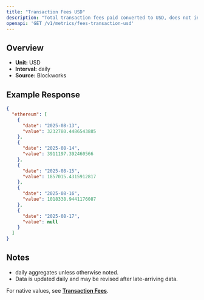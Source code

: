 ```yaml
---
title: "Transaction Fees USD"
description: "Total transaction fees paid converted to USD, does not include out-of-protocol tips or additional sources of revenue"
openapi: 'GET /v1/metrics/fees-transaction-usd'
---
```


## Overview

- **Unit:** USD
- **Interval:** daily
- **Source:** Blockworks

## Example Response

```json
{
  "ethereum": [
    {
      "date": "2025-08-13",
      "value": 3232780.4486543885
    },
    {
      "date": "2025-08-14",
      "value": 3911197.392460566
    },
    {
      "date": "2025-08-15",
      "value": 1857015.4315912817
    },
    {
      "date": "2025-08-16",
      "value": 1018338.9441176087
    },
    {
      "date": "2025-08-17",
      "value": null
    }
  ]
}
```

## Notes
- daily aggregates unless otherwise noted.
- Data is updated daily and may be revised after late-arriving data.


<Note>For native values, see **[Transaction Fees](./fees-transaction)**.</Note>